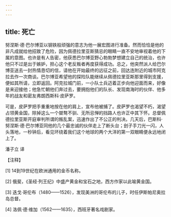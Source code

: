 ```yaml
---
---
---
```

title: 死亡
---




努涅斯·德·巴尔博亚以钢铁般顽强的意志为他一展宏图进行准备。然而恰恰是他的非凡成就给他招致了危险，因为佩德拉里亚斯猜忌的眼睛一直不安地审视着他的下属的意图。也许是有人告密，他获悉巴尔博亚野心勃勃梦想建立自己的统治，也许他只不过是出于嫉妒，担心这个老反叛者再度获得成功。总之，他突然派人给巴尔博亚送去一封热情恳切的信，请他在开始最终的远征之前，回达连附近的城市阿克拉去作一次商谈。巴尔博亚希望他的探险队能继续从佩德拉里亚斯那里得到支援，便如其所请，立即返回。阿克拉城门前，一小队士兵迈着正步向他迎面而来，好像是来迎接他；他急忙朝他们奔过去，要拥抱他们的队长、发现南海时的伙伴、他多年的战友和密友弗朗西斯科·皮萨罗。

可是，皮萨罗把手重重地按在他的肩上，宣布他被捕了。皮萨罗也渴望不朽，渴望占领黄金国，除掉这么一个桀骜不驯、无所忌惮的挡路人也许正中其下怀。总督佩德拉里亚斯开庭审判所谓的叛乱案，迅速作出了不公正的判决。几天后，巴斯科·努涅斯·德·巴尔博亚同他的几个最忠诚的伙伴走上了断头台；刽子手刀光一闪，人头落地，一秒钟后，看见环绕着我们这个地球的两个大洋的第一双眼睛便永远地闭上了。

潘子立 译

【注释】

[1] 14到19世纪在欧洲通用的金币名称。

[2] 俄斐，《圣经·列王纪》中盛产黄金和宝石之地，西方作家以此喻黄金国。

[3] 迭戈·哥伦布（1480——1526），发现美洲的哥伦布的儿子，时任伊斯帕尼奥拉岛总督。

[4] 洛佩·德·维加（1562——1635），西班牙著名戏剧家。